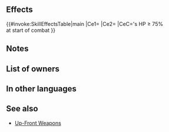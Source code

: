 {{Weapon Infobox
|tagid=SID_春兎の斧
|weaponName=Springy Axe
|image=wep_ax086
|weaponType=Axe
|might=10
|range=1
|effect=At start of combat, if foe's HP ≥ 75%, grants Atk/Spd+5 to unit and neutralizes unit's penalties to Atk/Spd during combat.
|cost=200
|exclusive=0
|statModifiers=0,10,0,0,0
|required=Steel Axe
|next=
|promotionRarity=5
|promotionTier=1
|intID=2478
|sort=91000
|value=11
|timingID=1
|abilityID=222
|limit1ID=53
|properties=
}}
==Effects==
{{#invoke:SkillEffectsTable|main
|Ce1={{Eft|Temporary buffs|Atk/Spd|5}}
|Ce2={{Eft|Neutralize Penalties|Atk/Spd}}
|CeC={{Tgt|Foe}}'s HP ≥ 75%<br>at start of combat
}}
==Notes==
{{Temporary buffs}}
{{Penalty neutralization}}
==List of owners==
{{Skill Hero List}}
==In other languages==
{{OtherLanguages
|japanese=春兎の斧
|german=Frühlingsaxt
|spanishEU=Hacha vernal
|spanishLA=Hacha vernal
|french=Hache vernale
|italian=Ascia vernale
|chineseTW=春兔之斧
|portuguese=Machado vernal
}}
==See also==
{{See also skills|cond=(Description LIKE '%if foe_s HP ≥ ___, grants Atk/Spd+%neutralizes unit_s penalties%' OR Description LIKE '%if foe_s HP ≥ ___, grants Atk/Spd+%neutralizes penalties%') AND WikiName NOT LIKE '%Up-Front%' AND Exclusive='1'}}
* [[Skill families/Weapons#Up-Front|Up-Front Weapons]]
{{Weapons Navbox}}